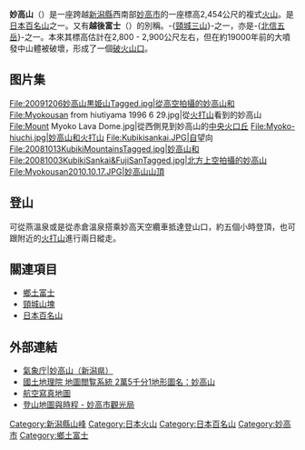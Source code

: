 {{otheruses}}
{{Infobox Mountain
| 名稱 =妙高山
| 照片 =Mt Myoko from Northeast.JPG
| 照片說明 =從東北望妙高山和外輪山
| 海拔 =2454公尺
| 位置 ={{JPN}} [[新潟縣|新潟縣]][[妙高市|妙高市]]
| 山脈 =頸城山塊
| 相對高度 = 
| 座標 ={{coord|36|53|17.1|N|138|06|59.9|E}}
| 地形圖 = 
| 類別 =[[複式火山|複式火山]]
| 年齡 = 
| 最近噴發 =
| 首次登頂 =
| 最容易的攀登路線 =
| pushpin_map = Japan Niigata
| pushpin_map_caption = 妙高山的位置
| latd=36 |latm=53 |lats=17.1 |latNS=N
| longd=138 |longm=06 |longs=59.9 |longEW=E
}}
{{Japanese|japanese=妙高山|kana=みょうこうさん|romaji=Myoko san}}
'''妙高山'''（{{lang|ja|みょうこうさん}}）是一座跨越[[新潟縣|新潟縣]]西南部[[妙高市|妙高市]]的一座標高2,454公尺的複式[[火山|火山]]。是[[日本百名山|日本百名山]]之一。又有'''越後富士'''（{{lang|ja|えちごふじ}}）的別稱。-{[[頸城三山|頸城三山]]}-之一，亦是-{[[北信五岳|北信五岳]]}-之一。本來其標高估計在2,800 - 2,900公尺左右，但在約19000年前的大噴發中山體被破壞，形成了一個[[破火山口|破火山口]]。

== 图片集 ==
<gallery>
File:20091206妙高山黒姫山Tagged.jpg|從高空拍攝的妙高山和{{tsl|ja|黒姫山|黒姫山}}
File:Myokousan from hiutiyama 1996 6 29.jpg|從[[火打山|火打山]]看到的妙高山
File:Mount Myoko Lava Dome.jpg|從西側見到妙高山的[[中央火口丘|中央火口丘]]
File:Myoko-hiuchi.jpg|妙高山和[[火打山|火打山]]
File:Kubikisankai.JPG|自{{tsl|ja|白馬乗鞍岳|白馬乘鞍岳}}望向{{tsl|ja|頸城山塊|頸城山塊}}
File:20081013KubikiMountainsTagged.jpg|妙高山和{{tsl|ja|頸城山塊|頸城山塊}}
File:20081003KubikiSankai&FujiSanTagged.jpg|北方上空拍攝的妙高山
File:Myokousan2010.10.17.JPG|妙高山山頂
</gallery>

== 登山 ==
可從燕溫泉或是從赤倉溫泉搭乘妙高天空纜車抵達登山口，約五個小時登頂，也可跟附近的[[火打山|火打山]]進行兩日縱走。

== 關連項目 ==
* [[鄉土富士|鄉土富士]]
* [[頸城山塊|頸城山塊]]
* [[日本百名山|日本百名山]]

== 外部連結 ==
{{commonscat|Mount Myoko}}
* [https://web.archive.org/web/20100211164709/http://www.seisvol.kishou.go.jp/tokyo/308_Myokosan/308_index.html 氣象庁|妙高山（新潟県）]
* [http://watchizu.gsi.go.jp/watchizu.html?b=365329&l=1380648 國土地理院 地圖閲覧系統 2萬5千分1地形圖名：妙高山]{{Wayback|url=http://watchizu.gsi.go.jp/watchizu.html?b=365329&l=1380648 |date=20090925050817 }}
* [http://map.yahoo.co.jp/pl?type=scroll&lat=36.90553011&lon=138.08982765&sc=9&mode=aero&pointer=off 航空寫真地圖]
* [http://tw.myoko-note.jp/tourism/outdoor_activity/climbing.html 登山地圖與時程 - 妙高市觀光局]{{Wayback|url=http://tw.myoko-note.jp/tourism/outdoor_activity/climbing.html |date=20181028225719 }}

{{日本百名山}}
{{日本活火山}}
{{DEFAULTSORT:Myokosan}}
{{Authority control}}
[[Category:新潟縣山峰|Category:新潟縣山峰]]
[[Category:日本火山|Category:日本火山]]
[[Category:日本百名山|Category:日本百名山]]
[[Category:妙高市|Category:妙高市]]
[[Category:鄉土富士|Category:鄉土富士]]